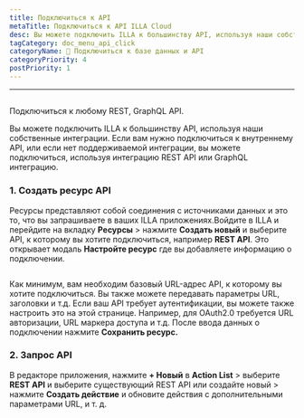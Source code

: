 ```yaml
---
title: Подключиться к API
metaTitle: Подключиться к API ILLA Cloud
desc: Вы можете подключить ILLA к большинству API, используя наши собственные интеграции. ILLA может подключиться к любому REST, GraphQL API
tagCategory: doc_menu_api_click
categoryName: 📲 Подключиться к базе данных и API
categoryPriority: 4
postPriority: 1
---
```


* * *

## <Heading hidden>Подключиться к API</Heading>

Подключиться к любому REST, GraphQL API.

Вы можете подключить ILLA к большинству API, используя наши собственные интеграции. Если вам нужно подключиться к внутреннему API, или если нет поддерживаемой интеграции, вы можете подключиться, используя интеграцию REST API или GraphQL интеграцию.

### 1.  Создать ресурс API

Ресурсы представляют собой соединения с источниками данных и это то, что вы запрашиваете в ваших ILLA приложениях.Войдите в ILLA и перейдите на вкладку **Ресурсы** > нажмите **Создать новый** и выберите API, к которому вы хотите подключиться, например **REST API**. Это открывает модаль **Настройте ресурс** где вы добавляете информацию о подключении.

<img
  src='https://cdn.illacloud.com/official-website/img/docs/connect/connect-api/config.png'
  alt=""
/>

Как минимум, вам необходим базовый URL-адрес API, к которому вы хотите подключиться. Вы также можете передавать параметры URL, заголовки и т.д. Если ваш API требует аутентификации, вы можете также настроить это на этой странице. Например, для OAuth2.0 требуется URL авторизации, URL маркера доступа и т.д. После ввода данных о подключении нажмите **Сохранить ресурс.**

### 2.  Запрос API

В редакторе приложения, нажмите **+ Новый** в **Action List** > выберите **REST API** и выберите существующий REST API или создайте новый > нажмите **Создать действие** и обновите действия с дополнительными параметрами URL, и т. д.

<img
  src='https://cdn.illacloud.com/official-website/img/docs/connect/connect-api/action.png'
  alt=""
/>
